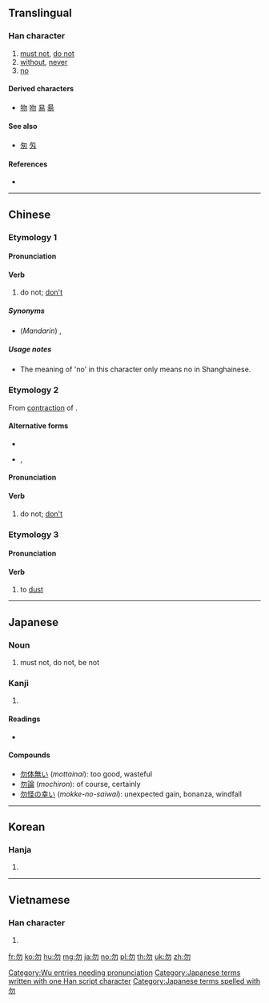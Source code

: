 ==Translingual==

===Han character===
{{Han char|rn=20|rad=勹|as=02|sn=4|four=27220|canj=PHH|ids=⿹勹⿰丿丿}}

# [[must not]], [[do not]]
# [[without]], [[never]]
# [[no]]

====Derived characters====
* [[物]] [[吻]] [[易]] [[昜]]

====See also====
* [[匆]] [[匁]]

====References====
* {{Han ref|kx=0150.240|dkj=02501|dj=0339.140|hdz=10255.020|uh=52FF|ud=21247|bh=A4C5|bd=42181}}

----

==Chinese==
{{zh-forms}}

===Etymology 1===

====Pronunciation====
{{attention|wuu|Needs Wu pronunciation}} [[Category:Wu entries needing pronunciation]]
{{zh-pron
|m=wù
|c=mat6
|h=pfs=vu̍t
|mn=bu̍t
|w=
|mc=y
|oc=y
|ma=
|cat=v,prep,adv
}}

====Verb====
{{zh-verb}}

# {{label|zh|imperative}} do not; [[don't]]

=====Synonyms=====
* (''Mandarin'') {{zh-l|不要|tr=bùyào}}, {{zh-l|別|tr=bié}}

=====Usage notes=====
* The meaning of 'no' in this character only means no in Shanghainese.

===Etymology 2===
From [[contraction]] of {{zh-l|毋愛|tr=m̄-ài}}.

====Alternative forms====
* {{zh-l|莫|tr=-}}
* {{q|nonstandard|used in Taiwanese media}} {{zh-l|麥|tr=-}}, {{zh-l|嘜|tr=-}}

====Pronunciation====
{{zh-pron
|mn=mài
|cat=v
}}

====Verb====
{{zh-verb}}

# {{label|zh|imperative}} do not; [[don't]]

===Etymology 3===

====Pronunciation====
{{zh-pron
|m=mò
|cat=v
}}

====Verb====
{{zh-verb}}

# to [[dust]]

----

==Japanese==

===Noun===
{{ja-noun|ぶつ}}

{{ja-noun|もち}}

# must not, do not, be not

===Kanji===
{{ja-kanji|grade=|rs=勹02}}

# {{defn|lang=ja|sort=勹02}}

====Readings====
* {{ja-readings|goon=[[もち]] (''mochi'')|kanon=[[ぶつ]] (''butsu'')|on=[[ぼつ]] (''botsu'')|kun=[[なかれ]] ([[勿れ]], ''nakare''), [[なし]] (''nashi'')}}

====Compounds====
* [[勿体無い]] (''mottainai''): too good, wasteful
* [[勿論]] (''mochiron''): of course, certainly
* [[勿怪の幸い]] (''mokke-no-saiwai''): unexpected gain, bonanza, windfall

[[Category:Japanese terms written with one Han script character]]
[[Category:Japanese terms spelled with 勿]]

----

==Korean==

===Hanja===
{{ko-hanja|hangeul=[[물]], [[몰]]|rv=mul, mol|mr=mul, mol}}

# {{defn|lang=ko|sort=勹02}}

----

==Vietnamese==

===Han character===
{{vi-hantu|[[vật]], [[vặt]], [[vất]]|rs=勹02}}

# {{defn|lang=vi|sort=勹02}}

[[fr:勿]]
[[ko:勿]]
[[hu:勿]]
[[mg:勿]]
[[ja:勿]]
[[no:勿]]
[[pl:勿]]
[[th:勿]]
[[uk:勿]]
[[zh:勿]]